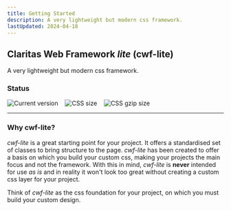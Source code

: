 ```yaml
---
title: Getting Started
description: A very lightweight but modern css framework.
lastUpdated: 2024-04-18
---
```


## Claritas Web Framework _lite_ (cwf-lite)

A very lightweight but modern css framework.

### Status

<div style="display: flex; gap: 1rem;">
  <img src="https://badgen.net/badge/Version/1.0.1/green" alt="Current version" style="margin: 0;" />
  <img src="https://badgen.net/badge/CSS size/345.55 kB/yellow" alt="CSS size" style="margin: 0;" />
  <img src="https://badgen.net/badge/CSS gzip size/24.27 kB/green" alt="CSS gzip size" style="margin: 0;" />
</div>

<hr />

### Why cwf-lite?

_cwf-lite_ is a great starting point for your project. It offers a standardised set of classes to bring structure to the page.
_cwf-lite_ has been created to offer a basis on which you build your custom css, making your projects the main focus and not the framework.
With this in mind, _cwf-lite_ is **never** intended for use _as is_ and in reality it won't look too great without creating a custom css layer for your project.

Think of _cwf-lite_ as the css foundation for your project, on which you must build your custom design.